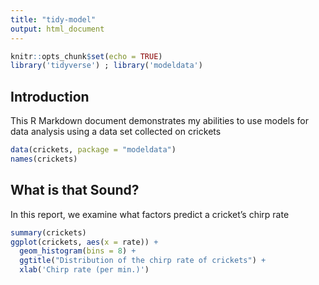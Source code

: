 ```yaml
---
title: "tidy-model"
output: html_document
---
```

```r
knitr::opts_chunk$set(echo = TRUE)
library('tidyverse') ; library('modeldata')
``` 

## Introduction 

This R Markdown document demonstrates my abilities to use models for data analysis using a data set collected on crickets

```r
data(crickets, package = "modeldata")
names(crickets)
```

## What is that Sound?

In this report, we examine what factors predict a cricket's chirp rate

```r
summary(crickets)
ggplot(crickets, aes(x = rate)) +
  geom_histogram(bins = 8) + 
  ggtitle("Distribution of the chirp rate of crickets") +
  xlab('Chirp rate (per min.)')
```